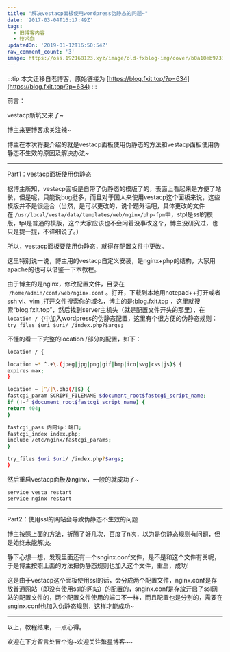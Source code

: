 ```yaml
---
title: "解决vestacp面板使用wordpress伪静态的问题~"
date: '2017-03-04T16:17:49Z'
tags:
  - 旧博客内容
  - 技术向
updatedOn: '2019-01-12T16:50:54Z'
raw_comment_count: '3'
image: https://oss.192168123.xyz/image/old-fxblog-img/cover/b0a10eb97335941d198d5b384d4db158.jpg
---
```


:::tip
本文迁移自老博客，原始链接为 [https://blog.fxit.top/?p=634](https://blog.fxit.top/?p=634)
:::

前言：

vestacp新坑又来了~

博主来更博客求关注辣~

博主在本次将要介绍的就是vestacp面板使用伪静态的方法和vestacp面板使用伪静态不生效的原因及解决办法~

<hr />

Part1：vestacp面板使用伪静态

据博主所知，vestacp面板是自带了伪静态的模版了的，表面上看起来是方便了站长，但是呢，只能说bug挺多，而且对于国人来使用vestacp这个面板来说，这些模版并不是很适合（当然，是可以更改的，说个题外话吧，具体更改的文件在 `/usr/local/vesta/data/templates/web/nginx/php-fpm`中，stpl是ssl的模版，tpl是普通的模版，这个大家应该也不会闲着没事改这个，博主没研究过，也只是提一提，不详细说了。）

所以，vestacp面板要使用伪静态，就得在配置文件中更改。

这里特别说一说，博主用的vestacp自定义安装，是nginx+php的结构，大家用apache的也可以借鉴一下本教程。

由于博主的是nginx，修改配置文件，目录在  `/home/admin/conf/web/nginx.conf` 。打开，下载到本地用notepad++打开或者ssh vi、vim ,打开文件搜索你的域名，博主的是\:blog.fxit.top ，这里就搜索“blog.fxit.top”，然后找到server主机头（就是配置文件开头的那里），在`location / {`中加入wordpress的伪静态配置，这里有个很方便的伪静态规则：
`try_files $uri $uri/ /index.php?$args; `

不懂的看一下完整的location /部分的配置，如下：
```bash
location / {

location ~* ^.+\.(jpeg|jpg|png|gif|bmp|ico|svg|css|js)$ {
expires max;
}

location ~ [^/]\.php(/|$) {
fastcgi_param SCRIPT_FILENAME $document_root$fastcgi_script_name;
if (!-f $document_root$fastcgi_script_name) {
return 404;
}

fastcgi_pass 内网ip：端口;
fastcgi_index index.php;
include /etc/nginx/fastcgi_params;
}

try_files $uri $uri/ /index.php?$args;
}
```

然后重启vestacp面板及nginx，一般的就成功了~
```bash
service vesta restart
service nginx restart
```

<hr />

Part2：使用ssl的网站会导致伪静态不生效的问题

博主按照上面的方法，折腾了好几次，百度了n次，以为是伪静态规则有问题，但是始终未能解决。

静下心想一想，发现里面还有一个snginx.conf文件，是不是和这个文件有关呢，于是博主按照上面的方法把伪静态规则也加入这个文件，重启，成功!

这是由于vestacp这个面板使用ssl的话，会分成两个配置文件，nginx.conf是存放普通网站（即没有使用ssl的网站）的配置的，snginx.conf是存放开启了ssl网站的配置文件的，两个配置文件使用的端口不一样，而且配置也是分别的，需要在snginx.conf也加入伪静态规则，这样才能成功~

<hr />

以上，教程结束，一点心得。

欢迎在下方留言处冒个泡~欢迎关注繁星博客~~
